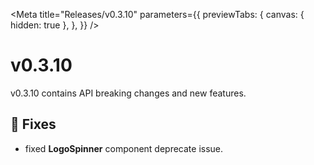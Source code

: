 
<Meta
  title="Releases/v0.3.10"
  parameters={{
    previewTabs: {
      canvas: { hidden: true },
    },
  }}
/>

# v0.3.10

v0.3.10 contains API breaking changes and new features.

## 🐛 Fixes

- fixed **LogoSpinner** component deprecate issue.
